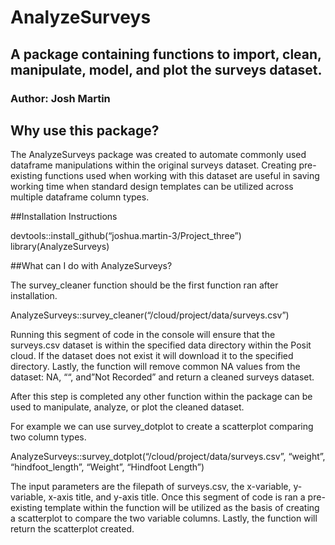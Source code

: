 # AnalyzeSurveys
## A package containing functions to import, clean, manipulate, model, and plot the surveys dataset.
### Author: Josh Martin

## Why use this package?

The AnalyzeSurveys package was created to automate commonly used dataframe manipulations within the original surveys dataset. Creating pre-existing functions used when working with this dataset are useful in saving working time when standard design templates can be utilized across multiple dataframe column types.

##Installation Instructions

devtools::install_github("joshua.martin-3/Project_three")
library(AnalyzeSurveys)

##What can I do with AnalyzeSurveys?

The survey_cleaner function should be the first function ran after installation.

AnalyzeSurveys::survey_cleaner("/cloud/project/data/surveys.csv")

Running this segment of code in the console will ensure that the surveys.csv dataset is within the specified data directory within the Posit cloud. If the dataset does not exist it will download it to the specified directory. Lastly, the function will remove common NA values from the dataset: NA, "", and "Not Recorded" and return a cleaned surveys dataset.

After this step is completed any other function within the package can be used to manipulate, analyze, or plot the cleaned dataset.

For example we can use survey_dotplot to create a scatterplot comparing two column types.

AnalyzeSurveys::survey_dotplot("/cloud/project/data/surveys.csv", "weight", "hindfoot_length", "Weight", "Hindfoot Length")

The input parameters are the filepath of surveys.csv, the x-variable, y-variable, x-axis title, and y-axis title.
Once this segment of code is ran a pre-existing template within the function will be utilized as the basis of creating a scatterplot to compare the two variable columns. Lastly, the function will return the scatterplot created.



